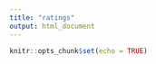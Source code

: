 ```yaml
---
title: "ratings"
output: html_document
---
```


```r
knitr::opts_chunk$set(echo = TRUE)
```

